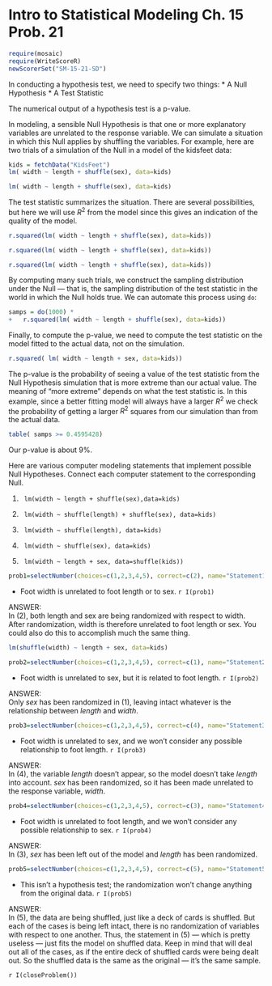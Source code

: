 Intro to Statistical Modeling Ch. 15 Prob. 21
========================================================
```r
require(mosaic)
require(WriteScoreR)
newScorerSet("SM-15-21-SD")
```

In conducting a hypothesis test, we need to specify two things:
* A Null Hypothesis 
* A Test Statistic 

The numerical output of a hypothesis test is a p-value.

In modeling, a sensible Null Hypothesis is that one or more explanatory variables are unrelated to the response variable.  We can simulate a situation in which this Null applies by shuffling the variables.  For example, here are 
two trials of a simulation of the Null in a model of the kidsfeet data:
```r
kids = fetchData("KidsFeet")
lm( width ~ length + shuffle(sex), data=kids)
```

```r
lm( width ~ length + shuffle(sex), data=kids)
```

The test statistic summarizes the situation.  There are several possibilities, but here we will use $R^2$ from the model since this gives an indication of the quality of the model. 
```r
r.squared(lm( width ~ length + shuffle(sex), data=kids))
```

```r
r.squared(lm( width ~ length + shuffle(sex), data=kids))
```

```r
r.squared(lm( width ~ length + shuffle(sex), data=kids))
```

By computing many such trials, we construct the sampling distribution under the Null --- that is, the sampling distribution of the test statistic in the world in which the Null holds true.  We can automate this process using <code>do</code>:
```r
samps = do(1000) * 
+   r.squared(lm( width ~ length + shuffle(sex), data=kids))
```

Finally, to compute the p-value, we need to compute the test statistic on the model fitted to the  actual data, not on the simulation.  
```r
r.squared( lm( width ~ length + sex, data=kids))
```

The p-value is the probability of seeing a value of the test statistic from the Null Hypothesis simulation that is more extreme than our actual value.  The meaning of "more extreme" depends on what the test statistic is.  In this example, since a better fitting model will always have a larger $R^2$  we check the probability of getting a larger $R^2$ squares from our simulation than from the actual data.
```r
table( samps >= 0.4595428)
```

Our p-value is about 9%.

Here are various computer modeling statements that implement possible Null Hypotheses. Connect each computer statement to the corresponding Null.

1. <code> lm(width ~ length + shuffle(sex),data=kids) </code> 

2. <code> lm(width ~ shuffle(length) + shuffle(sex), data=kids) </code>

3. <code> lm(width ~ shuffle(length), data=kids) </code>

4. <code> lm(width ~ shuffle(sex), data=kids) </code>

5. <code> lm(width ~ length + sex, data=shuffle(kids)) </code>


```r
prob1=selectNumber(choices=c(1,2,3,4,5), correct=c(2), name="Statement1")
```
* Foot width is unrelated to foot length or to sex. `r I(prob1)`

<aside>
ANSWER:    
In (2), both length and sex are being randomized with respect to width.  After randomization, width is therefore unrelated to foot length or sex.  You could also do this to accomplish much the same thing.
```r
lm(shuffle(width) ~ length + sex, data=kids)
```
</aside>

```r
prob2=selectNumber(choices=c(1,2,3,4,5), correct=c(1), name="Statement2")
```
* Foot width is unrelated to sex, but it is related   to foot length. `r I(prob2)`

<aside>
ANSWER:    
Only *sex* has been randomized in (1), leaving intact whatever is the relationship between *length* and *width*.
</aside>

```r
prob3=selectNumber(choices=c(1,2,3,4,5), correct=c(4), name="Statement3")
```
* Foot width is unrelated to sex, and we won't consider any possible relationship to foot length. `r I(prob3)`

<aside>
ANSWER:    
In (4), the variable *length* doesn't appear, so the model doesn't take *length* into account.  *sex* has been randomized, so it has been made unrelated to the response variable, *width*.
</aside>

```r
prob4=selectNumber(choices=c(1,2,3,4,5), correct=c(3), name="Statement4")
```
* Foot width is unrelated to foot length, and we won't consider any possible relationship to sex. `r I(prob4)`

<aside>
ANSWER:    
In (3), *sex* has been left out of the model and *length* has been randomized.
</aside>

```r
prob5=selectNumber(choices=c(1,2,3,4,5), correct=c(5), name="Statement5")
```
* This isn't a hypothesis test; the randomization won't change anything from the original data. `r I(prob5)`


<aside>
ANSWER:    
In (5), the data are being shuffled, just like a deck of cards is shuffled.  But each of the cases is being left intact, there is no randomization of variables with respect to one another.  Thus, the statement in (5) --- which is pretty useless --- just fits the model on shuffled data.  Keep in mind that \texttt{shuffle} will deal out all of the cases, as if the entire deck of shuffled cards were being dealt out.  So the shuffled data is the same as the original --- it's the same sample.
</aside>


`r I(closeProblem())`